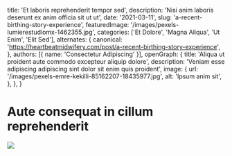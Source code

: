   title: 'Et laboris reprehenderit tempor sed',
  description: 'Nisi anim laboris deserunt ex anim officia sit ut ut',
  date: '2021-03-11',
  slug: 'a-recent-birthing-story-experience',
  featuredImage: '/images/pexels-lumierestudiomx-1462355.jpg',
  categories: ['Et Dolore', 'Magna Aliqua', 'Ut Enim', 'Elit Sed'],
  alternates: {
    canonical: 'https://heartbeatmidwifery.com/post/a-recent-birthing-story-experience',
  },
  authors: [{ name: 'Consectetur Adipiscing' }],
  openGraph: {
    title: 'Aliqua ut proident aute commodo excepteur aliquip dolore',
    description: 'Veniam esse adipiscing adipiscing sint dolor sit enim quis proident',
    image: {
      url: '/images/pexels-emre-kekilli-85162207-18435977.jpg',
      alt: 'Ipsum anim sit',
    },
  },
}


# Aute consequat in cillum reprehenderit

<Image
  src="/images/pexels-pixabay-53142.jpg"
  size="large"
  wrap={true}
/>
